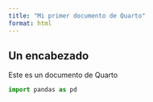 ```yaml
---
title: "Mi primer documento de Quarto"
format: html
---
```


## Un encabezado

Este es un documento de Quarto

```python
import pandas as pd
```